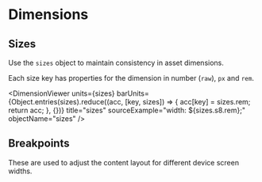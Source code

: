 
<Meta title="Design Tokens/Dimensions" />

# Dimensions

## Sizes

Use the `sizes` object to maintain consistency in asset dimensions.

Each size key has properties for the dimension in number (`raw`), `px` and `rem`.

<DimensionViewer
    units={sizes}
    barUnits={Object.entries(sizes).reduce((acc, [key, sizes]) => {
        acc[key] = sizes.rem;
        return acc;
    }, {})}
    title="sizes"
    sourceExample="width: ${sizes.s8.rem};"
    objectName="sizes"
/>

## Breakpoints

These are used to adjust the content layout for different device screen widths.

<DimensionViewer
    units={breakpoints}
    barUnits={breakpoints}
    title="breakpoints"
    suffix="px"
    sourceExample="@media (${device.medium}){...}"
    objectName="breakpoints"
/>
